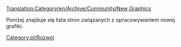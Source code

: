 [[Translation:Category/en/Archive/Community/New Graphics]]

Poniżej znajduje się lista stron związanych z opracowywaniem nowej grafiki.

<!--[[Category:Development]]--> [[Category:pl/Rozwój]]